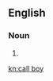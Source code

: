 ==English==

===Noun===
{{en-noun|head=[[call]] [[boy]]}}

# {{alternative spelling of|callboy|lang=en}}

[[kn:call boy]]